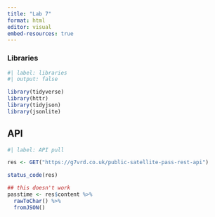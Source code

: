 ```yaml
---
title: "Lab 7"
format: html
editor: visual
embed-resources: true
---
```


### Libraries

```r
#| label: libraries
#| output: false

library(tidyverse)
library(httr)
library(tidyjson)
library(jsonlite)

```

## API

```r
#| label: API pull

res <- GET("https://g7vrd.co.uk/public-satellite-pass-rest-api")

status_code(res)

## this doesn't work
passtime <- res$content %>% 
  rawToChar() %>%
  fromJSON()


```
